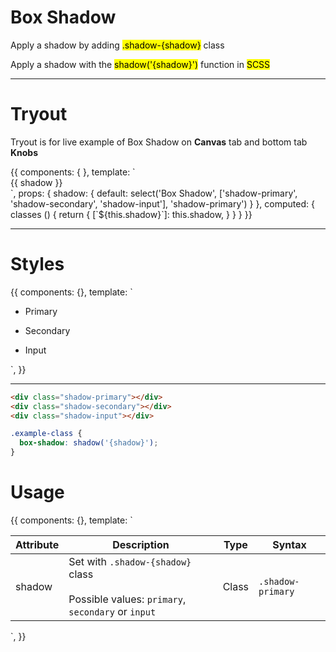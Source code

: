 <!-- Storybook Addon imports -->


<Meta title='6. Utilities|Box Shadow' />


# Box Shadow

Apply a shadow by adding <mark>.shadow-{shadow}</mark> class

Apply a shadow with the <mark>shadow('{shadow}')</mark> function in <mark>SCSS</mark>


<hr />


# Tryout

Tryout is for live example of Box Shadow on **Canvas** tab and bottom tab **Knobs**

<Story name='Tryout'>
  {{
    components: { },
    template: `<div class="d-inline-block p-5 bg-white" :class="classes">
      {{ shadow }}
    </div>`,
    props: {
      shadow: {
        default: select('Box Shadow', ['shadow-primary', 'shadow-secondary', 'shadow-input'], 'shadow-primary')
      }
    },
    computed: {
      classes () {
        return {
          [`${this.shadow}`]: this.shadow,
        }
      }
    }
  }}
</Story>

<hr/>


# Styles

<Story name='Styles'>
  {{
    components: {},
    template: `<ul class="docs__bg-color-list">
      <li>
        <div class="docs__bg-color-item shadow-primary bg-white"></div>
        <p>Primary</p>
      </li>
      <li>
        <div class="docs__bg-color-item shadow-secondary bg-white"></div>
        <p>Secondary</p>
      </li>
      <li>
        <div class="docs__bg-color-item shadow-input bg-white"></div>
        <p>Input</p>
      </li>
    </ul>`,
  }}
</Story>

<hr/>


```html
<div class="shadow-primary"></div>
<div class="shadow-secondary"></div>
<div class="shadow-input"></div>
```

```scss
.example-class {
  box-shadow: shadow('{shadow}');
}
```

# Usage 

<Story name='Usage'>
  {{
    components: {},
    template: `<table class="o-table o-table--compact o-table--celled">
      <thead>
        <tr>
          <th>Attribute</th>
          <th>Description</th>
          <th>Type</th>
          <th>Syntax</th>
        </tr>
      </thead>
      <tbody>
        <tr>
          <td>shadow</td>
          <td>
            Set with <code>.shadow-{shadow}</code> class <br/><br />
            Possible values: <code>primary</code>, <code>secondary</code> or <code>input</code>
          </td>
          <td>Class</td>
          <td><code>.shadow-primary</code></td>
        </tr>
      </tbody>
    </table>`,
  }}
</Story>

